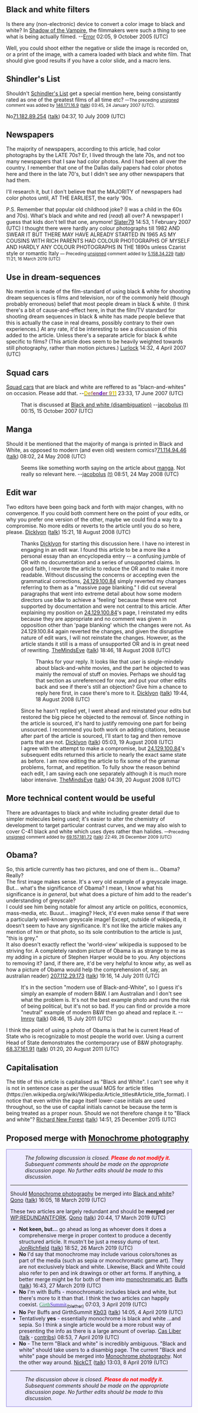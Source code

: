 {{WikiProjectBannerShell|1=
{{WikiProject Film|Filmmaking-task-force=yes|class=Start}}

{{WikiProject Color|class=start|importance=mid}}
{{WikiProject Photography|history=yes |class=C |importance=Low}}
}}

==Black and white filters==

Is there any (non-electronic) device to convert a color image to black and white?
In [[Shadow of the Vampire]], the filmmakers were such a thing to see what is being actually filmed.
--[[User:Error|Error]] 02:05, 9 October 2005 (UTC)

Well, you could shoot either the negative or slide the image is recorded on, or a print of the image, with a camera loaded with black and white film.  That should give good results if you have a color slide, and a macro lens.

==Shindler's List==

Shouldn't [[Schindler's List]] get a special mention here, being consistantly rated as one of the greatest films of all time etc? <small>—The preceding [[Wikipedia:Sign your posts on talk pages|unsigned]] comment was added by [[Special:Contributions/146.171.16.9|146.171.16.9]] ([[User talk:146.171.16.9|talk]]) 03:45, 24 January 2007 (UTC).</small><!-- HagermanBot Auto-Unsigned -->


No[[Special:Contributions/71.182.89.254|71.182.89.254]] ([[User talk:71.182.89.254|talk]]) 04:37, 10 July 2009 (UTC)

==Newspapers==

The majority of newspapers, according to this article, had color photographs by the LATE 70s? Er, I lived through the late 70s, and not too many newspapers that I saw had color photos. And I had been all over the country. I remember that one of the Dallas daily papers had color photos here and there in the late 70's, but I didn't see any other newspapers that had them.

I'll research it, but I don't believe that the MAJORITY of newspapers had color photos until, AT THE EARLIEST, the early '90s.

P.S. Remember that popular old childhood joke? (I was a child in the 60s and 70s). What's black and white and red (''read'') all over? A newspaper! I guess that kids don't tell that one, anymore!  [[User:Slater79|Slater79]] 14:53, 1 February 2007 (UTC)
I thought there were hardly any colour photographs till 1982 AND SWEAR IT BUT THERE MAY HAVE ALREADY STARTED IN 1965 AS MY COUSINS WITH RICH PARENTS HAD COLOUR PHOTOGRAPHS OF MYSELF AND HARDLY ANY COLOUR PHOTOGRAPHS IN THE 1890s unless Czarist style or romantic Italy  <!-- Template:Unsigned IP --><small class="autosigned">—&nbsp;Preceding [[Wikipedia:Signatures|unsigned]] comment added by [[Special:Contributions/5.158.34.229|5.158.34.229]] ([[User talk:5.158.34.229#top|talk]]) 11:21, 16 March 2019 (UTC)</small> <!--Autosigned by SineBot-->

== Use in dream-sequences ==

No mention is made of the film-standard of using black & white for shooting dream sequences is films and television, nor of the commonly held (though probably erroneous) belief that most people dream in black & white.  (I think there's a bit of cause-and-effect here, in that the film/TV standard for shooting dream sequences in black & white has made people believe that this is actually the case in real dreams, possibly contrary to their own experiences.)  At any rate, it'd be interesting to see a discussion of this added to the article.  Unless there's a separate article for black & white specific to films?  (This article does seem to be heavily weighted towards still photography, rather than motion pictures.) [[User:Lurlock|Lurlock]] 14:32, 4 April 2007 (UTC)

== Squad cars ==

[[Squad cars]] that are black and white are reffered to as "blacn-and-whites" on occasion. Please add that. --[[User:Defender 911|'''<font color="#ddcc00">D<font color="#bb9955">ef<font color="#884488">en<font color="#5500cc">d</font>er </font>9</font>11</font>''']] 23:33, 17 June 2007 (UTC)

: That is discussed at [[Black and white (disambiguation)]] --[[user:jacobolus|jacobolus]] [[User_talk:jacobolus|(t)]] 00:15, 15 October 2007 (UTC)

==Manga==

Should it be mentioned that the majority of manga is printed in Black and White, as opposed to modern (and even old) western comics?[[Special:Contributions/71.114.94.46|71.114.94.46]] ([[User talk:71.114.94.46|talk]]) 08:02, 24 May 2008 (UTC)

: Seems like something worth saying on the article about [[manga]].  Not really so relevant here. --[[user:jacobolus|jacobolus]] [[User_talk:jacobolus|(t)]] 08:51, 24 May 2008 (UTC)

== Edit war ==

Two editors have been going back and forth with major changes, with no convergence.  If you could both comment here on the point of your edits, or why you prefer one version of the other, maybe we could find a way to a compromise.  No more edits or reverts to the article until you do so here, please. [[User:Dicklyon|Dicklyon]] ([[User talk:Dicklyon|talk]]) 15:21, 18 August 2008 (UTC)

:Thanks [[User:Dicklyon|Dicklyon]] for starting this discussion here.  I have no interest in engaging in an edit war.  I found this article to be a more like a personal essay than an encyclopedia entry -- a confusing jumble of OR with no documentation and a series of unsupported claims.  In good faith, I rewrote the article to reduce the OR and to make it more readable. Without discussing the concerns or accepting even the grammatical corrections, [[user talk:24.129.100.84|24.129.100.84]] simply reverted my changes referring to them as a "massive page blanking." I did cut several paragraphs that went into extreme detail about how some modern directors use b&w to achieve a 'feeling' because these were not supported by documentation and were not central to this article.  After explaining my position on [[user talk:24.129.100.84|24.129.100.84]]'s page, I reinstated my edits because they are appropriate and no comment was given in opposition other than 'page blanking' which the changes were not. As 24.129.100.84 again reverted the changes, and given the disruptive nature of edit wars, I will not reinstate the changes.  However, as the article stands it still is a mass of unsupported OR and is in great need of rewriting. [[User:TheMindsEye|TheMindsEye]] ([[User talk:TheMindsEye|talk]]) 18:46, 18 August 2008 (UTC)

::Thanks for your reply.  It looks like that user is single-mindely about black-and-white movies, and the part he objected to was mainly the removal of stuff on movies.  Perhaps we should tag that section as unreferenced for now, and put your other edits back and see if there's still an objection? Give him a chance to reply here first, in case there's more to it. [[User:Dicklyon|Dicklyon]] ([[User talk:Dicklyon|talk]]) 19:44, 18 August 2008 (UTC)

:Since he hasn't replied yet, I went ahead and reinstated your edits but restored the big piece he objected to the removal of.  Since nothing in the article is sourced, it's hard to justify removing one part for being unsourced.  I recommend you both work on adding citations, because after part of the article is sourced, I'll start to tag and then remove parts that are not.  [[User:Dicklyon|Dicklyon]] ([[User talk:Dicklyon|talk]]) 05:03, 19 August 2008 (UTC)
:I agree with the attempt to make a compromise, but [[user talk:24.129.100.84|24.129.100.84]]'s subsequent edits returned this article to nearly the exact same state as before.  I am now editing the article to fix some of the grammar problems, format, and repetition.  To fully show the reason behind each edit, I am saving each one separately although it is much more labor intensive.  [[User:TheMindsEye|TheMindsEye]] ([[User talk:TheMindsEye|talk]]) 04:39, 20 August 2008 (UTC)

== More technical content would be useful ==

There are advantages to black and white including greater detail due to simpler molecules being used; it's easier to alter the chemistry of development to target particular contrast curves,  and we may also wish to cover C-41 black and white which uses dyes rather than halides.  <span style="font-size: smaller;" class="autosigned">—Preceding [[Wikipedia:Signatures|unsigned]] comment added by [[Special:Contributions/69.157.181.72|69.157.181.72]] ([[User talk:69.157.181.72|talk]]) 22:49, 26 December 2009 (UTC)</span><!-- Template:UnsignedIP --> <!--Autosigned by SineBot-->

== Obama? ==

So, this article currently has two pictures, and one of them is... Obama? Really?
<br/>The first image makes sense. It's a very old example of a greyscale image. But... what's the significance of Obama? I mean, I know what his significance is ''in general'', but what does a picture of him add to the reader's understanding of greyscale?
<br/>I could see him being notable for almost any article on politics, economics, mass-media, etc. Buuut... imaging? Heck, it'd even make sense if that were a particularly well-known greyscale image! Except, outside of wikipedia, it doesn't seem to have any significance. It's not like the article makes any mention of him or that photo, so its sole contribution to the article is just, "this is grey."
<br/>It also doesn't exactly reflect the 'world-view' wikipedia is supposed to be striving for. A completely random picture of Obama is as strange to me as my adding in a picture of Stephen Harper would be to you. Any objections to removing it? (and, if there are, it'd be very helpful to know ''why'', as well as how a picture of Obama would help the comprehension of, say, an australian reader) [[Special:Contributions/207.112.29.173|207.112.29.173]] ([[User talk:207.112.29.173|talk]]) 19:16, 14 July 2011 (UTC)

:It's in the section "modern use of Black-and-White", so I guess it's simply an example of modern B&W. I am Australian and I don't see what the problem is. It's not the best example photo and runs the risk of being political, but it's not so bad. If you can find or provide a more "neutral" example of modern B&W then go ahead and replace it. --[[User:Imroy|Imroy]] ([[User talk:Imroy|talk]]) 08:46, 15 July 2011 (UTC)

I think the point of using a photo of Obama is that he is current Head of State who is recognizable to most people the world over. Using a current Head of State demonstrates the contemporary use of B&W photography. [[Special:Contributions/68.37.161.91|68.37.161.91]] ([[User talk:68.37.161.91|talk]]) 01:20, 20 August 2011 (UTC)

== Capitalisation ==

The title of this article is capitalised as "Black and White".  I can't see why it is not in sentence case as per the usual MOS for article titles (https://en.wikipedia.org/wiki/Wikipedia:Article_titles#Article_title_format).  I notice that even within the page itself lower-case initials are used throughout, so the use of capital initials cannot be because the term is being treated as a proper noun.  Should we not therefore change it to "Black and white"?  [[User:Richard New Forest|Richard New Forest]] ([[User talk:Richard New Forest|talk]]) 14:51, 25 December 2015 (UTC)

== Proposed merge with [[Monochrome photography]] ==
<div class="boilerplate archived" style="background-color: #EDEAFF; padding: 0px 10px 0px 10px; border: 1px solid #8779DD;">{{Quote box
  | title = 
  | title_bg = #C3C3C3
  | title_fnt = #000
  | quote = The consensus is against merging [[Monochrome photography]] into [[Black and white]].<p>[[User:Cunard|Cunard]] ([[User talk:Cunard|talk]]) 23:45, 21 April 2019 (UTC)
  | width = 30%|halign=left}}
:''The following discussion is closed. <span style="color:red">'''Please do not modify it.'''</span> Subsequent comments should be made on the appropriate discussion page. No further edits should be made to this discussion.''<!-- from Template:Archive top-->
----
Should [[Monochrome photography]] be merged into [[Black and white]]? [[User:Qono|Qono]] ([[User talk:Qono|talk]]) 16:05, 18 March 2019 (UTC)

These two articles are largely redundant and should be '''merged''' per [[WP:REDUNDANTFORK]]. [[User:Qono|Qono]] ([[User talk:Qono|talk]]) 20:44, 17 March 2019 (UTC)

* '''Not keen, but...''' go ahead as long as whoever does it does a comprehensive merge in proper context to produce a decently structured article. It mustn't be just a messy dump of text. [[User:JonRichfield|JonRichfield]] ([[User talk:JonRichfield|talk]]) 18:52, 26 March 2019 (UTC)
*'''No''' I'd say that monochrome may include various colors/tones as part of the media (such as sepia or monochromatic game art). They are not exclusively black and white. Likewise, Black and White could also refer to pen and ink drawings or other art forms. If anything, a better merge might be for both of them into [[monochromatic art]]. [[User:Buffs|Buffs]] ([[User talk:Buffs|talk]]) 16:43, 27 March 2019 (UTC)
*'''No''' I'm with Buffs - monochromatic includes black and white, but there's more to it than that. I think the two articles can happily coexist. [[User:Girth Summit|<span style="font-family:Impact;color:#294;">Girth</span><span style="font-family:Impact;color:#42c;">Summit</span>]][[User talk:Girth Summit|<sub style="font-family:script;color:blue;"> (blether)</sub>]] 07:03, 3 April 2019 (UTC)
*'''No''' Per Buffs and GirthSummit [[User:Kb03|Kb03]] ([[User talk:Kb03|talk]]) 14:05, 4 April 2019 (UTC)
*Tentatively '''yes''' - essentially monochrome is black and white ...and sepia. So I think a single article would be a more robust way of presenting the info as there is a large amount of overlap. [[User:Casliber|Cas Liber]] ([[User talk:Casliber|talk]] '''·''' [[Special:Contributions/Casliber|contribs]]) 08:53, 7 April 2019 (UTC)
*'''No''' - The term "Black and white" is incredibly ambiguous. "Black and white" should take users to a disambig page. The current "Black and white" page should be merged into [[Monochrome photography]]. Not the other way around. [[User:NickCT|NickCT]] ([[User talk:NickCT|talk]]) 13:03, 8 April 2019 (UTC)
----
: ''The discussion above is closed.  <b style="color: #FF0000;">Please do not modify it.</b> Subsequent comments should be made on the appropriate discussion page. No further edits should be made to this discussion.''<!-- from [[Template:Archive bottom]] --></div><div style="clear:both;"></div>
